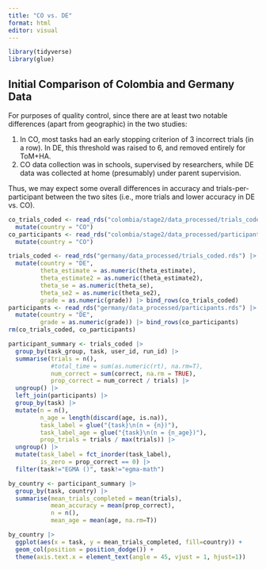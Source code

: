 ```yaml
---
title: "CO vs. DE"
format: html
editor: visual
---
```


```r
library(tidyverse)
library(glue)
```


## Initial Comparison of Colombia and Germany Data

For purposes of quality control, since there are at least two notable differences (apart from geographic) in the two studies:

1.  In CO, most tasks had an early stopping criterion of 3 incorrect trials (in a row). In DE, this threshold was raised to 6, and removed entirely for ToM+HA.
2.  CO data collection was in schools, supervised by researchers, while DE data was collected at home (presumably) under parent supervision.

Thus, we may expect some overall differences in accuracy and trials-per-participant between the two sites (i.e., more trials and lower accuracy in DE vs. CO).

```r
co_trials_coded <- read_rds("colombia/stage2/data_processed/trials_coded.rds") |>
  mutate(country = "CO")
co_participants <- read_rds("colombia/stage2/data_processed/participants.rds") |>
  mutate(country = "CO")

trials_coded <- read_rds("germany/data_processed/trials_coded.rds") |> 
  mutate(country = "DE", 
         theta_estimate = as.numeric(theta_estimate),
         theta_estimate2 = as.numeric(theta_estimate2),
         theta_se = as.numeric(theta_se),
         theta_se2 = as.numeric(theta_se2),
         grade = as.numeric(grade)) |> bind_rows(co_trials_coded)
participants <- read_rds("germany/data_processed/participants.rds") |>
  mutate(country = "DE", 
         grade = as.numeric(grade)) |> bind_rows(co_participants)
rm(co_trials_coded, co_participants)
```

```r
participant_summary <- trials_coded |>
  group_by(task_group, task, user_id, run_id) |>
  summarise(trials = n(),
            #total_time = sum(as.numeric(rt), na.rm=T),
            num_correct = sum(correct, na.rm = TRUE),
            prop_correct = num_correct / trials) |>
  ungroup() |>
  left_join(participants) |>
  group_by(task) |>
  mutate(n = n(),
         n_age = length(discard(age, is.na)),
         task_label = glue("{task}\n(n = {n})"),
         task_label_age = glue("{task}\n(n = {n_age})"),
         prop_trials = trials / max(trials)) |>
  ungroup() |>
  mutate(task_label = fct_inorder(task_label),
         is_zero = prop_correct == 0) |>
  filter(task!="EGMA ()", task!="egma-math")
```

```r
by_country <- participant_summary |>
  group_by(task, country) |>
  summarise(mean_trials_completed = mean(trials),
            mean_accuracy = mean(prop_correct), 
            n = n(),
            mean_age = mean(age, na.rm=T)) 
```

```r
by_country |> 
  ggplot(aes(x = task, y = mean_trials_completed, fill=country)) +
  geom_col(position = position_dodge()) +
  theme(axis.text.x = element_text(angle = 45, vjust = 1, hjust=1))
```
